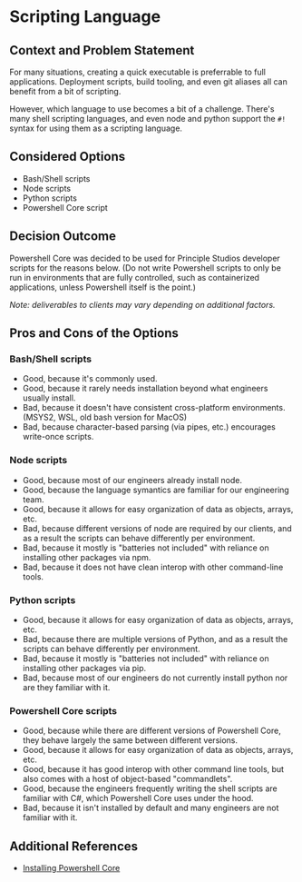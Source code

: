 # Scripting Language

## Context and Problem Statement

For many situations, creating a quick executable is preferrable to full applications. Deployment scripts, build tooling, and even git aliases all can benefit from a bit of scripting.

However, which language to use becomes a bit of a challenge. There's many shell scripting languages, and even node and python support the `#!` syntax for using them as a scripting language.

## Considered Options

* Bash/Shell scripts
* Node scripts
* Python scripts
* Powershell Core script

## Decision Outcome

Powershell Core was decided to be used for Principle Studios developer scripts for the reasons below. (Do not write Powershell scripts to only be run in environments that are fully controlled, such as containerized applications, unless Powershell itself is the point.)

_Note: deliverables to clients may vary depending on additional factors._

## Pros and Cons of the Options

### Bash/Shell scripts

* Good, because it's commonly used.
* Good, because it rarely needs installation beyond what engineers usually install.
* Bad, because it doesn't have consistent cross-platform environments. (MSYS2, WSL, old bash version for MacOS)
* Bad, because character-based parsing (via pipes, etc.) encourages write-once scripts.

### Node scripts

* Good, because most of our engineers already install node.
* Good, because the language symantics are familiar for our engineering team.
* Good, because it allows for easy organization of data as objects, arrays, etc.
* Bad, because different versions of node are required by our clients, and as a result the scripts can behave differently per environment.
* Bad, because it mostly is "batteries not included" with reliance on installing other packages via npm.
* Bad, because it does not have clean interop with other command-line tools.

### Python scripts

* Good, because it allows for easy organization of data as objects, arrays, etc.
* Bad, because there are multiple versions of Python, and as a result the scripts can behave differently per environment.
* Bad, because it mostly is "batteries not included" with reliance on installing other packages via pip.
* Bad, because most of our engineers do not currently install python nor are they familiar with it.

### Powershell Core scripts

* Good, because while there are different versions of Powershell Core, they behave largely the same between different versions.
* Good, because it allows for easy organization of data as objects, arrays, etc.
* Good, because it has good interop with other command line tools, but also comes with a host of object-based "commandlets".
* Good, because the engineers frequently writing the shell scripts are familiar with C#, which Powershell Core uses under the hood.
* Bad, because it isn't installed by default and many engineers are not familiar with it.

## Additional References

* [Installing Powershell Core](https://learn.microsoft.com/en-us/powershell/scripting/install/installing-powershell)
